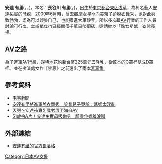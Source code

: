 {{AV女優|
|モデル名=安達 有里<br />Adachi Yuri
|ふりがな=あだち ゆり
|画像ファイル=
|別名=
|愛称=熟女星媽
|生年=1957
|生月=8
|生日=30
|出身地={{JPN}}
|血液型=AB
|時点=
|身長=151
|体重=
|バスト=81
|ウエスト=60
|ヒップ=80
|カップ=D
|股下=
|靴=
|身体備考=
|ジャンル=[[AV女優|AV女優]]
|AV出演期間=2009年 -
|活動備考=
|他の活動=
|その他=
}}
{{japanese|japanese=安達 有里|kana=あだち ゆり|romaji=Adachi Yuri}}
'''安達 有里'''({{lang-ja|あだち ゆり}}，{{lang-en|Adachi Yuri}}，{{bd|1957年|8月30日|||}})，本名：'''長谷川 有里'''({{lang-ja|はせがわ ゆり}}，{{lang-en|Hasegawa Yuri}})，出生於[[東京都|東京都]][[台東区|台東区]][[浅草|浅草]]，為知名藝人[[安達祐實|安達祐實]]的母親，2009年6月時，曾去觀摩女星[[小向美奈子|小向美奈子]]的[[脫衣舞|脫衣舞]]秀，她對此興致勃勃，認為可以娛樂自己，也能賺進大筆鈔票，所以多次跟[[AV|AV]]行業的工作人員討論可行性。主辦單位也已經開價千萬日幣價碼，邀請她以「熟女星媽」姿態亮相。

==AV之路==
為了進軍AV行業，還特地花約新台幣225萬元去隆乳，從原本的C罩杯變成D罩杯。並在接演處女作《禁忌》之前還出了兩本[[寫真集|寫真集]]。

==參考資料==
*[http://news.gamme.com.tw/archives/52726 宅宅新聞] {{Wayback|url=http://news.gamme.com.tw/archives/52726 |date=20120108094725 }}
*[http://www.nownews.com/2009/07/22/390-2481894.htm 安達有里將進軍脫衣舞秀　笑看兒子哭訴：媽媽太淫亂] {{Wayback|url=http://www.nownews.com/2009/07/22/390-2481894.htm |date=20121117115757 }}
*[http://www.nownews.com/2009/02/24/390-2413176.htm 天啊～安達祐實51歲老母下海拍AV] {{Wayback|url=http://www.nownews.com/2009/02/24/390-2413176.htm |date=20121123122251 }}
*[http://www.nownews.com/2009/06/05/952-2460360.htm 51歲拍A片！安達祐實母吸嫩男　騎乘位嬌羞浪叫] {{Wayback|url=http://www.nownews.com/2009/06/05/952-2460360.htm |date=20130530190534 }}

==外部連結==
*[http://ameblo.jp/adachi-yuri/ 安達有里的官方部落格] {{Wayback|url=http://ameblo.jp/adachi-yuri/ |date=20210120201210 }}

{{DEFAULTSORT:Adachi, Yuri}}
[[Category:日本AV女優|Category:日本AV女優]]


{{Pornstar-stub}}